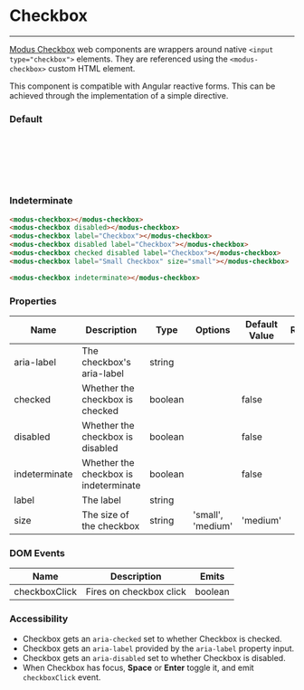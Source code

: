 
# Checkbox

---

[Modus Checkbox](https://modus.trimble.com/components/checkboxes/) web components are wrappers around native `<input type="checkbox">` elements. They are referenced using the `<modus-checkbox>` custom HTML element.

This component is compatible with Angular reactive forms. This can be achieved through the implementation of a simple directive.

<Anchor storyId="user-inputs-checkbox--default" />

### Default

<modus-checkbox></modus-checkbox><br />
<modus-checkbox disabled></modus-checkbox><br />
<modus-checkbox label="Checkbox"></modus-checkbox><br />
<modus-checkbox disabled label="Checkbox"></modus-checkbox><br />
<modus-checkbox checked disabled label="Checkbox"></modus-checkbox><br />
<modus-checkbox label="Small Checkbox" size="small"></modus-checkbox>

<Anchor storyId="user-inputs-checkbox--indeterminate" />

### Indeterminate

<modus-checkbox indeterminate></modus-checkbox>

```html
<modus-checkbox></modus-checkbox>
<modus-checkbox disabled></modus-checkbox>
<modus-checkbox label="Checkbox"></modus-checkbox>
<modus-checkbox disabled label="Checkbox"></modus-checkbox>
<modus-checkbox checked disabled label="Checkbox"></modus-checkbox>
<modus-checkbox label="Small Checkbox" size="small"></modus-checkbox>

<modus-checkbox indeterminate></modus-checkbox>
```

### Properties

<section>
  <table>
    <thead>
      <tr>
        <th>Name</th>
        <th>Description</th>
        <th>Type</th>
        <th>Options</th>
        <th>Default Value</th>
        <th>Required</th>
      </tr>
    </thead>
    <tbody>
      <tr>
        <td>aria-label</td>
        <td>The checkbox's aria-label</td>
        <td>string</td>
        <td></td>
        <td></td>
        <td></td>
      </tr>
      <tr>
        <td>checked</td>
        <td>Whether the checkbox is checked</td>
        <td>boolean</td>
        <td></td>
        <td>false</td>
        <td></td>
      </tr>
      <tr>
        <td>disabled</td>
        <td>Whether the checkbox is disabled</td>
        <td>boolean</td>
        <td></td>
        <td>false</td>
        <td></td>
      </tr>
      <tr>
        <td>indeterminate</td>
        <td>Whether the checkbox is indeterminate</td>
        <td>boolean</td>
        <td></td>
        <td>false</td>
        <td></td>
      </tr>
      <tr>
        <td>label</td>
        <td>The label</td>
        <td>string</td>
        <td></td>
        <td></td>
        <td></td>
      </tr>
      <tr>
        <td>size</td>
        <td>The size of the checkbox</td>
        <td>string</td>
        <td>'small', 'medium'</td>
        <td>'medium'</td>
        <td></td>
      </tr>
    </tbody>
  </table>
</section>

### DOM Events

<section>
  <table>
    <thead>
      <tr>
        <th>Name</th>
        <th>Description</th>
        <th>Emits</th>
      </tr>
    </thead>
    <tbody>
      <tr>
        <td>checkboxClick</td>
        <td>Fires on checkbox click</td>
        <td>boolean</td>
      </tr>
    </tbody>
  </table>
</section>

### Accessibility

- Checkbox gets an `aria-checked` set to whether Checkbox is checked.
- Checkbox gets an `aria-label` provided by the `aria-label` property input.
- Checkbox gets an `aria-disabled` set to whether Checkbox is disabled.
- When Checkbox has focus, **Space** or **Enter** toggle it, and emit `checkboxClick` event.
